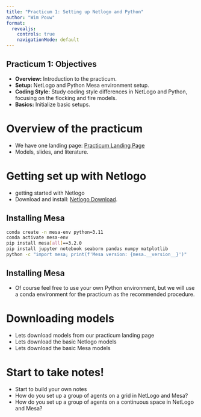 ```yaml
---
title: "Practicum 1: Setting up Netlogo and Python"
author: "Wim Pouw"
format:
  revealjs:
    controls: true
    navigationMode: default
---
```


## Practicum 1: Objectives

* **Overview:** Introduction to the practicum.
* **Setup:** NetLogo and Python Mesa environment setup.
* **Coding Style:** Study coding style differences in NetLogo and Python, focusing on the flocking and fire models.
* **Basics:** Initialize basic setups.

# Overview of the practicum
- We have one landing page: [Practicum Landing Page](https://example.com)
- Models, slides, and literature.

# Getting set up with Netlogo
- getting started with Netlogo
- Download and install: [Netlogo Download](https://ccl.northwestern.edu/netlogo/download.shtml).

## Installing Mesa
```bash
conda create -n mesa-env python=3.11
conda activate mesa-env
pip install mesa[all]==3.2.0
pip install jupyter notebook seaborn pandas numpy matplotlib
python -c "import mesa; print(f'Mesa version: {mesa.__version__}')"
```

## Installing Mesa
- Of course feel free to use your own Python environment, but we will use a conda environment for the practicum as the recommended procedure. 

# Downloading models
- Lets download models from our practicum landing page
- Lets download the basic Netlogo models
- Lets download the basic Mesa models

# Start to take notes!
- Start to build your own notes
- How do you set up a group of agents on a grid in NetLogo and Mesa?
- How do you set up a group of agents on a continuous space in NetLogo and Mesa?


